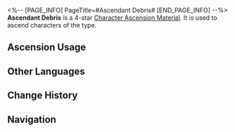 <%-- [PAGE_INFO]
PageTitle=#Ascendant Debris#
[END_PAGE_INFO] --%>
{{Item Infobox
|id          = 110415
|image       = Item Ascendant Debris.png{{subst:void|<!--$UPLOAD:<<SpriteOutput/ItemFigures/110415.png>-<Item Ascendant Debris.png>-<Item Icons>>-->}}
|type        = Character Ascension Material
|invCategory = Upgrade Materials
|rarity      = 4
|effect      = 
|description = Remains of The Ascended. Can be used for Ascension of Wind characters.
|source1     = [[Stagnant Shadow: Alchemy Commission]]
|source2     = [[Stagnant Shadow (Alchemy Commission)]]
|source3     = [[Omni-Synthesizer]] &mdash; Material Exchange
}}
{{Description|The Ascended originally intended to bring the world a legacy of kindness, but as the bestowment of Abundance fades, understanding arrives alongside liberation: They were nothing more than a mortal with flesh and blood. Their ability to traverse the skies was nothing but an illusion, and all that remained of their existence was dust and dirt.<br /><br />''"I curse ye, Reignbow Arbiter..."''}}
'''Ascendant Debris''' is a 4-star [[Character Ascension Material]]. It is used to ascend characters of the {{Color|Wind|link=1}} type.

==Ascension Usage==
{{Ascension Usage}}

==Other Languages==
{{Other Languages
|en   = Ascendant Debris
|zhs  = 天人遗垢
|zht  = 天人遺垢
|ja   = 天人の残穢
|ko   = 천인의 유해
|es   = Vestigios elevados
|fr   = Restes de l'Entité transcendantale
|ru   = Прах вознёсшейся
|th   = Ascendant Debris
|vi   = Tro Tàn Thiên Nhân
|de   = Aufsteigende Trümmer
|id   = Ascendant Debris
|pt   = Detritos Ascendentes
}}

==Change History==
{{Change History|1.0}}

==Navigation==
{{Upgrade Material Navbox}}